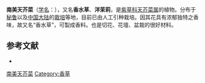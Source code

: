 {{Speciesbox
| name = 南美天芥菜
| status = 
| status_system = 
| image = Heliotropium arborescens 5.jpg
| image_width = 250px
| genus = Heliotropium
| species = arborescens
| authority = L.
| synonyms = ''Heliotropium peruvianum'' L.
}}

'''南美天芥菜'''（[[学名|学名]]：{{lang|la|''Heliotropium arborescens''}}），又名'''香水草'''、'''洋茉莉'''，是[[紫草科|紫草科]][[天芥菜属|天芥菜属]]的植物。分布于[[秘鲁|秘鲁]]以及[[中国大陆|中国大陆]]的[[栽培|栽培]]等地，目前已由人工引种栽培。因其花具有浓郁独特之香味，故又名“香水草”，可製成香料。也是切花、花壇、盆栽的很好材料。

== 参考文献 ==
<div class="references-small">
* {{cite web| url =http://www.bioinfo.cn/db05/KmzwSpecies.php?action=view&id=2296| title =南美天芥菜| work =《中国高等植物数据库全库》| publisher =中国科学院微生物研究所| author =昆明植物研究所| accessdate =2009-02-23| deadurl =yes| archiveurl =https://web.archive.org/web/20160305064553/http://www.bioinfo.cn/db05/KmzwSpecies.php?action=view&id=2296| archivedate =2016-03-05}}
</div>
{{Taxonbar|from=Q159153}}

[[Category:天芥菜属|南美天芥菜]]
[[Category:香草|Category:香草]]


{{植物小作品}}